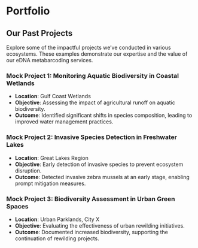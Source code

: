 

# Portfolio

## Our Past Projects

Explore some of the impactful projects we've conducted in various ecosystems. These examples demonstrate our expertise and the value of our eDNA metabarcoding services.

### Mock Project 1: Monitoring Aquatic Biodiversity in Coastal Wetlands

-   **Location**: Gulf Coast Wetlands
-   **Objective**: Assessing the impact of agricultural runoff on aquatic biodiversity.
-   **Outcome**: Identified significant shifts in species composition, leading to improved water management practices.

### Mock Project 2: Invasive Species Detection in Freshwater Lakes

-   **Location**: Great Lakes Region
-   **Objective**: Early detection of invasive species to prevent ecosystem disruption.
-   **Outcome**: Detected invasive zebra mussels at an early stage, enabling prompt mitigation measures.

### Mock Project 3: Biodiversity Assessment in Urban Green Spaces

-   **Location**: Urban Parklands, City X
-   **Objective**: Evaluating the effectiveness of urban rewilding initiatives.
-   **Outcome**: Documented increased biodiversity, supporting the continuation of rewilding projects.
